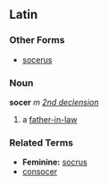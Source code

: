 ==Latin==
===Other Forms===
*[[socerus]]
===Noun===
'''socer''' ''m'' ''[[Wiktionary Appendix:Latin second declension|2nd declension]]''

#a [[father-in-law]]
===Related Terms===
*'''Feminine:''' [[socrus]]
*[[consocer]]